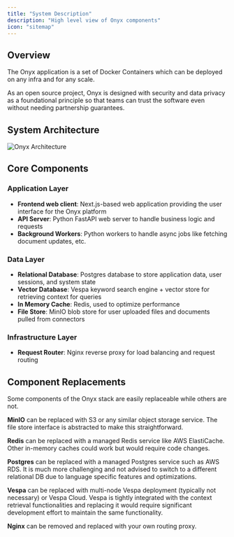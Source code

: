```yaml
---
title: "System Description"
description: "High level view of Onyx components"
icon: "sitemap"
---
```


## Overview

The Onyx application is a set of Docker Containers which can be deployed on any infra and for any scale.

<Tip>
As an open source project, Onyx is designed with security and data privacy as a foundational principle so that teams can trust the software even without needing partnership guarantees.
</Tip>

## System Architecture
![Onyx Architecture](/assets/images/security/OnyxArchitecture.png)

## Core Components
### Application Layer
- **Frontend web client**: Next.js-based web application providing the user interface for the Onyx platform
- **API Server**: Python FastAPI web server to handle business logic and requests
- **Background Workers**: Python workers to handle async jobs like fetching document updates, etc.

### Data Layer
- **Relational Database**: Postgres database to store application data, user sessions, and system state
- **Vector Database**: Vespa keyword search engine + vector store for retrieving context for queries
- **In Memory Cache**: Redis, used to optimize performance
- **File Store**: MinIO blob store for user uploaded files and documents pulled from connectors

### Infrastructure Layer
- **Request Router**: Nginx reverse proxy for load balancing and request routing 

## Component Replacements
Some components of the Onyx stack are easily replaceable while others are not.

**MinIO** can be replaced with S3 or any similar object storage service. The file store interface is abstracted to make this straightforward.

**Redis** can be replaced with a managed Redis service like AWS ElastiCache. Other in-memory caches could work but would require code changes.

**Postgres** can be replaced with a managed Postgres service such as AWS RDS. It is much more challenging and not advised to switch to a different relational DB due to language specific features and optimizations.

**Vespa** can be replaced with multi-node Vespa deployment (typically not necessary) or Vespa Cloud. Vespa is tightly integrated with the context retrieval functionalities and replacing it would require significant development effort to maintain the same functionality.

**Nginx** can be removed and replaced with your own routing proxy.
